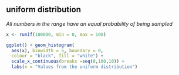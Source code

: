 ## uniform distribution

<dfn>All numbers in the range have an equal probability of being sampled</dfn>

```r
x <- runif(100000, min = 0, max = 100)
```

```r
ggplot() + geom_histogram(
  aes(x), binwidth = 5, boundary = 0,
  colour = "black", fill = "white") +
  scale_x_continuous(breaks =seq(0,100,10)) +
  labs(x = "Values from the uniform distribution")
```

